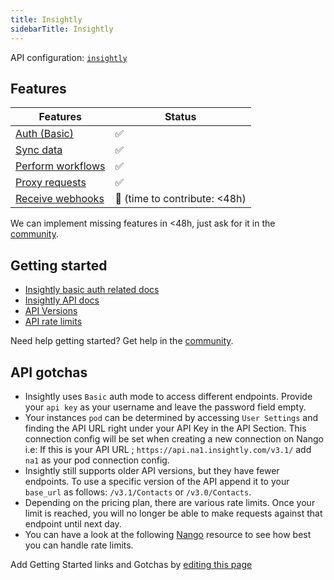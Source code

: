```yaml
---
title: Insightly
sidebarTitle: Insightly
---
```


API configuration: [`insightly`](https://nango.dev/providers.yaml)

## Features

| Features | Status |
| - | - |
| [Auth (Basic)](/guides/getting-started/authorize-an-api-from-your-app) | ✅ |
| [Sync data](/guides/getting-started/read-from-an-api) | ✅ |
| [Perform workflows](/guides/getting-started/write-to-an-api) | ✅ |
| [Proxy requests](/guides/proxy-requests-to-an-api) | ✅ |
| [Receive webhooks](/guides/receive-webhooks-from-an-api) | 🚫 (time to contribute: &lt;48h) |

<Tip>We can implement missing features in &lt;48h, just ask for it in the [community](https://nango.dev/slack).</Tip>

## Getting started

-   [Insightly basic auth related docs](https://api.na1.insightly.com/v3.1/#!/Overview/Introduction)
-   [Insightly API docs](https://api.na1.insightly.com/v3.1)
-   [API Versions](https://api.na1.insightly.com/v3.1/#!/Overview/Introduction)
-   [API rate limits](https://api.na1.insightly.com/v3.1/#!/Overview/Technical_Details)

<Tip>Need help getting started? Get help in the [community](https://nango.dev/slack).</Tip>

## API gotchas

- Insightly uses `Basic` auth mode to access different endpoints. Provide your `api key` as your username and leave the password field empty.
- Your instances `pod` can be determined by accessing `User Settings` and finding the API URL right under your API Key in the API Section. This connection config will be set when creating a new connection on Nango i.e: If this is your API URL ; `https://api.na1.insightly.com/v3.1/` add `na1` as your pod connection config.
- Insightly still supports older API versions, but they have fewer endpoints. To use a specific version of the API append it to your `base_url` as follows: `/v3.1/Contacts` or `/v3.0/Contacts`.
- Depending on the pricing plan, there are various rate limits. Once your limit is reached, you will no longer be able to make requests against that endpoint until next day.
- You can have a look at the following [Nango](https://docs.nango.dev/guides/customize/handle-rate-limits) resource to see how best you can handle rate limits.

<Note>Add Getting Started links and Gotchas by [editing this page](https://github.com/nangohq/nango/tree/master/docs-v2/integrations/all/insightly.mdx)</Note>